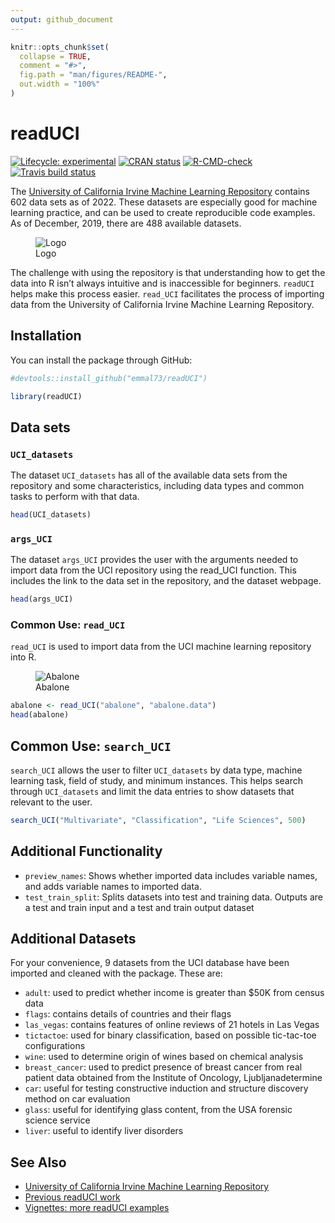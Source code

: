 ```yaml
---
output: github_document
---
```


<!-- README.md is generated from README.Rmd. Please edit that file -->

```r
knitr::opts_chunk$set(
  collapse = TRUE,
  comment = "#>",
  fig.path = "man/figures/README-",
  out.width = "100%"
)
```

# readUCI

<!-- badges: start -->
[![Lifecycle: experimental](https://img.shields.io/badge/lifecycle-experimental-orange.svg)](https://www.tidyverse.org/lifecycle/#experimental)
[![CRAN status](https://www.r-pkg.org/badges/version/readUCI)](https://CRAN.R-project.org/package=readUCI)
[![R-CMD-check](https://github.com/vivala1/readUCI/workflows/R-CMD-check/badge.svg)](https://github.com/vivala1/readUCI/actions)
[![Travis build status](https://travis-ci.org/emmal73/readUCI.svg?branch=master)](https://travis-ci.org/emmal73/readUCI)
<!-- badges: end -->



The [University of California Irvine Machine Learning Repository](https://archive.ics.uci.edu/ml/datasets.php) contains 602 data sets as of 2022. These datasets are especially good for machine learning practice, and can be used to create reproducible code examples. As of December, 2019, there are 488 available datasets.

![Logo](inst/repo_logo.png)


The challenge with using the repository is that understanding how to get the data into R isn't always intuitive and is inaccessible for beginners. `readUCI` helps make this process easier. `read_UCI` facilitates the process of importing data from the University of California Irvine Machine Learning Repository.


## Installation

You can install the package through GitHub:

```r
#devtools::install_github("emmal73/readUCI")

library(readUCI)
```


## Data sets

### `UCI_datasets`

The dataset `UCI_datasets` has all of the available data sets from the repository and some characteristics, including data types and common tasks to perform with that data. 

```r
head(UCI_datasets)
```

### `args_UCI`

The dataset `args_UCI` provides the user with the arguments needed to import data from the UCI repository using the read_UCI function. This includes the link to the data set in the repository, and the dataset webpage.

```r
head(args_UCI)
```

### Common Use: `read_UCI`

`read_UCI` is used to import data from the UCI machine learning repository into R. 

![Abalone](inst/abalone_annotated.jpg)

```r
abalone <- read_UCI("abalone", "abalone.data")
head(abalone)
```

## Common Use: `search_UCI`

`search_UCI` allows the user to filter `UCI_datasets` by data type, machine learning task, field of study, and minimum instances. This helps search through `UCI_datasets` and limit the data entries to show datasets that relevant to the user.

```r
search_UCI("Multivariate", "Classification", "Life Sciences", 500)
```

## Additional Functionality

* `preview_names`: Shows whether imported data includes variable names, and adds variable names to imported data.
* `test_train_split`: Splits datasets into test and training data. Outputs are a test and train input and a test and train output dataset

## Additional Datasets

For your convenience, 9 datasets from the UCI database have been imported and cleaned with the package. These are:

* `adult`: used to predict whether income is greater than $50K from census data
* `flags`: contains details of countries and their flags
* `las_vegas`: contains features of online reviews of 21 hotels in Las Vegas
* `tictactoe`: used for binary classification, based on possible tic-tac-toe configurations
* `wine`: used to determine origin of wines based on chemical analysis
* `breast_cancer`: used to predict presence of breast cancer from real patient data obtained from the Institute of Oncology, Ljubljanadetermine
* `car`: useful for testing constructive induction and structure discovery method on car evaluation
* `glass`: useful for identifying glass content, from the USA forensic science service
* `liver`: useful to identify liver disorders

## See Also
* [University of California Irvine Machine Learning Repository](https://archive.ics.uci.edu/ml/datasets.php)
* [Previous readUCI work](https://github.com/emmal73/readUCI)
* [Vignettes: more readUCI examples](file:///private/var/folders/3m/ltp_cncd56lb5bg4vnj1tdb00000gn/T/RtmpgdV04P/preview-b1413ae7a2f.dir/readUCI.html)